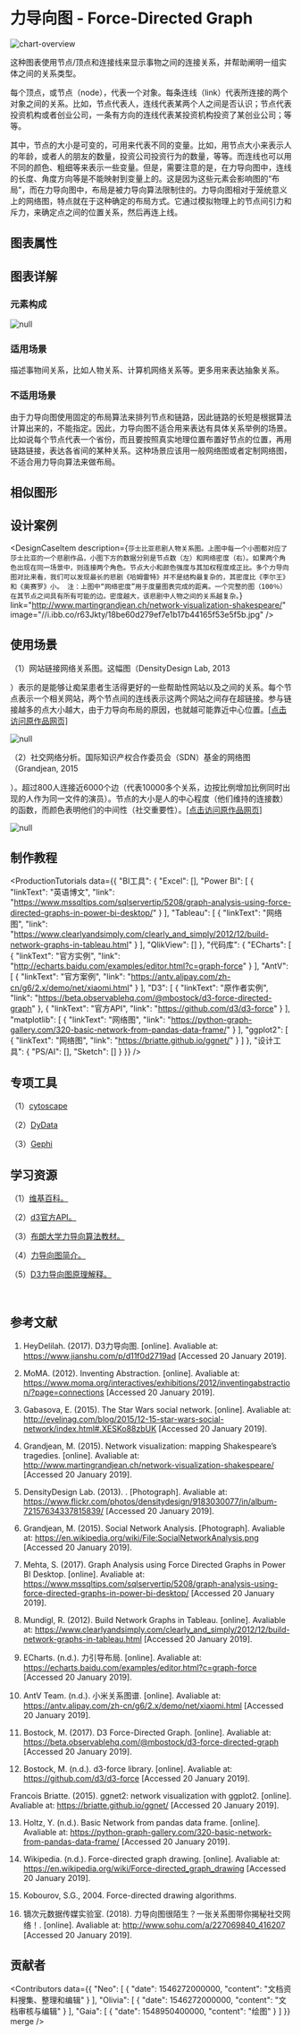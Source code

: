 
# 力导向图 - Force-Directed Graph


<section id="overview-graph-detail-content">

![chart-overview](//i.ibb.co/pwZxYFJ/2b63d7c5f6fadc551ff5e7547b39a7b6.png)

这种图表使用节点/顶点和连接线来显示事物之间的连接关系，并帮助阐明一组实体之间的关系类型。

每个顶点，或节点（node），代表一个对象。每条连线（link）代表所连接的两个对象之间的关系。比如，节点代表人，连线代表某两个人之间是否认识；节点代表投资机构或者创业公司，一条有方向的连线代表某投资机构投资了某创业公司；等等。

其中，节点的大小是可变的，可用来代表不同的变量。比如，用节点大小来表示人的年龄，或者人的朋友的数量，投资公司投资行为的数量，等等。而连线也可以用不同的颜色、粗细等来表示一些变量。但是，需要注意的是，在力导向图中，连线的长度、角度方向等是不能映射到变量上的。这是因为这些元素会影响图的“布局”，而在力导向图中，布局是被力导向算法限制住的。力导向图相对于笼统意义上的网络图，特点就在于这种确定的布局方式。它通过模拟物理上的节点间引力和斥力，来确定点之间的位置关系，然后再连上线。



</section>

## 图表属性

<!-- 自动识别，勿修改 -->
<section id="chart-property-graph-detail">

  <ChartProps />

</section>

## 图表详解

### 元素构成

<section id="chart-detail-graph-detail-content">

![null](//i.ibb.co/QNm716C/1549201754059-e24674c2-afc0-4237-8703-ef7786543ec0.jpg)



</section>

### 适用场景

<section id="appropriate-scene-graph-detail">

描述事物间关系，比如人物关系、计算机网络关系等。更多用来表达抽象关系。



</section>

### 不适用场景

<section id="unappropriate-scene-graph-detail">

由于力导向图使用固定的布局算法来排列节点和链路，因此链路的长短是根据算法计算出来的，不能指定。因此，力导向图不适合用来表达有具体关系举例的场景。比如说每个节点代表一个省份，而且要按照真实地理位置布置好节点的位置，再用链路链接，表达各省间的某种关系。这种场景应该用一般网络图或者定制网络图，不适合用力导向算法来做布局。



</section>

## 相似图形

<!-- 自动识别，勿修改 -->
<div id="resemble-chart-graph-detail"></div>

<SimilarCharts/>

## 设计案例

<div id="design-case-graph-detail"></div>

<DesignCaseContainer>
  
<DesignCaseItem
    description="纽约现代艺术馆（MoMA）根据抽象派大师们之间的熟识关系，制作了上面的力导布局图。每个节点代表一个抽象派艺术家，连线表示两个艺术家互相认识。人脉最广的艺术家，也就是连接最多的节点。可以从这个关系网中看出比较有影响力的艺术家，也可以看到艺术家之间联系比较紧密的小圈子。点击节点“Pablo Picasso”，还可以进一步查看著名艺术家毕加索的关系网络。"
    link="http://www.moma.org/interactives/exhibitions/2012/inventingabstraction/?page=connections"
    image="//i.ibb.co/rtB5SBV/66832100f032d66def1cacfd8999697e.jpg"
/>
            
<DesignCaseItem
    description={`莎士比亚悲剧人物关系图。上图中每一个小图都对应了莎士比亚的一个悲剧作品，小图下方的数据分别是节点数（左）和网络密度（右）。如果两个角色出现在同一场景中，则连接两个角色。节点大小和颜色强度与其加权程度成正比。多个力导向图对比来看，我们可以发现最长的悲剧《哈姆雷特》并不是结构最复杂的，其密度比《李尔王》和《奥赛罗》小。
注：上图中“网络密度”用于度量图表完成的距离。一个完整的图（100％）在其节点之间具有所有可能的边。密度越大，该悲剧中人物之间的关系越复杂。`}
    link="http://www.martingrandjean.ch/network-visualization-shakespeare/"
    image="//i.ibb.co/r63Jkty/18be60d279ef7e1b17b44165f53e5f5b.jpg"
/>
            
<DesignCaseItem
    description="星球大战人物关系图。"
    link="http://evelinag.com/blog/2015/12-15-star-wars-social-network/index.html#.VpG4fZVq1t5"
    image="//i.ibb.co/BN77JsC/fca02f97a29a269b8598b82d38bf30e0.jpg"
/>
            
</DesignCaseContainer>

## 使用场景

<div id="usage-scene-graph-detail-content"></div>

（1）网站链接网络关系图。这幅图（DensityDesign Lab, 2013

）表示的是能够让痴呆患者生活得更好的一些帮助性网站以及之间的关系。每个节点表示一个相关网站，两个节点间的连线表示这两个网站之间存在超链接。参与链接越多的点大小越大，由于力导向布局的原因，也就越可能靠近中心位置。[[点击访问原作品网页]](<https://www.flickr.com/photos/densitydesign/9183030077/in/album-72157634337815839/>)

![null](//i.ibb.co/mDG70Km/1545570713877-6fe362f3-55ad-48dc-8bb7-d44aa8fb070f.jpg)

（2）社交网络分析。国际知识产权合作委员会（SDN）基金的网络图（Grandjean, 2015

）。超过800人连接近6000个边（代表10000多个关系，边按比例增加比例同时出现的人作为同一文件的演员）。节点的大小是人的中心程度（他们维持的连接数）的函数，而颜色表明他们的中间性（社交重要性）。[[点击访问原作品网页]](<https://en.wikipedia.org/wiki/File:SocialNetworkAnalysis.png>)

![null](<//i.loli.net/2021/11/02/4p6zx7KyW8NqrRD.png?x-oss-process=image/resize,w_1494>)



## 制作教程

<!-- 制作教程大类有：BI 工具 / 代码库 / 设计软件，请依次按照顺序填写 -->

<div id="production-tutorial-graph-detail"></div>

<ProductionTutorials
  data={{
  "BI工具": {
    "Excel": [],
    "Power BI": [
      {
        "linkText": "英语博文",
        "link": "https://www.mssqltips.com/sqlservertip/5208/graph-analysis-using-force-directed-graphs-in-power-bi-desktop/"
      }
    ],
    "Tableau": [
      {
        "linkText": "网络图",
        "link": "https://www.clearlyandsimply.com/clearly_and_simply/2012/12/build-network-graphs-in-tableau.html"
      }
    ],
    "QlikView": []
  },
  "代码库": {
    "ECharts": [
      {
        "linkText": "官方实例",
        "link": "http://echarts.baidu.com/examples/editor.html?c=graph-force"
      }
    ],
    "AntV": [
      {
        "linkText": "官方案例",
        "link": "https://antv.alipay.com/zh-cn/g6/2.x/demo/net/xiaomi.html"
      }
    ],
    "D3": [
      {
        "linkText": "原作者实例",
        "link": "https://beta.observablehq.com/@mbostock/d3-force-directed-graph"
      },
      {
        "linkText": "官方API",
        "link": "https://github.com/d3/d3-force"
      }
    ],
    "matplotlib": [
      {
        "linkText": "网络图",
        "link": "https://python-graph-gallery.com/320-basic-network-from-pandas-data-frame/"
      }
    ],
    "ggplot2": [
      {
        "linkText": "网络图",
        "link": "https://briatte.github.io/ggnet/"
      }
    ]
  },
  "设计工具": {
    "PS/AI": [],
    "Sketch": []
  }
}}
/>


## 专项工具

<div id="specialty-tool-graph-detail"></div>

（1）[cytoscape](<https://cytoscape.org/>)

（2）[DyData](<https://dydata.io/chartView/tpl/4612096174443311109>)

（3）[Gephi](<https://gephi.org/>)



## 学习资源

<div id="learning-resource-graph-detail"></div>

（1）[维基百科。](<https://en.wikipedia.org/wiki/Force-directed_graph_drawing>)

（2）[d3官方API。](<https://github.com/d3/d3-force>)

（3）[布朗大学力导向算法教材。](<http://cs.brown.edu/people/rtamassi/gdhandbook/chapters/force-directed.pdf>)

（4）[力导向图简介。](<http://www.sohu.com/a/227069840_416207>)

（5）[D3力导向图原理解释。](<https://www.jianshu.com/p/d11f0d2719ad>)

<br />



## 参考文献

<div id="reference-graph-detail"></div>

<Reference>
  
1. HeyDelilah. (2017). D3力导向图. [online]. Avaliable at: https://www.jianshu.com/p/d11f0d2719ad [Accessed 20 January 2019].

2. MoMA. (2012). Inventing Abstraction. [online]. Avaliable at: https://www.moma.org/interactives/exhibitions/2012/inventingabstraction/?page=connections [Accessed 20 January 2019].

3. Gabasova, E. (2015). The Star Wars social network. [online]. Avaliable at: http://evelinag.com/blog/2015/12-15-star-wars-social-network/index.html#.XESKo88zbUK [Accessed 20 January 2019].

4. Grandjean, M. (2015). Network visualization: mapping Shakespeare’s tragedies. [online]. Avaliable at: http://www.martingrandjean.ch/network-visualization-shakespeare/ [Accessed 20 January 2019].

5. DensityDesign Lab. (2013). . [Photograph]. Avaliable at: https://www.flickr.com/photos/densitydesign/9183030077/in/album-72157634337815839/ [Accessed 20 January 2019].

6. Grandjean, M. (2015). Social Network Analysis. [Photograph]. Avaliable at: https://en.wikipedia.org/wiki/File:SocialNetworkAnalysis.png [Accessed 20 January 2019].

7. Mehta, S. (2017). Graph Analysis using Force Directed Graphs in Power BI Desktop. [online]. Avaliable at: https://www.mssqltips.com/sqlservertip/5208/graph-analysis-using-force-directed-graphs-in-power-bi-desktop/ [Accessed 20 January 2019].

8. Mundigl, R. (2012). Build Network Graphs in Tableau. [online]. Avaliable at: https://www.clearlyandsimply.com/clearly_and_simply/2012/12/build-network-graphs-in-tableau.html [Accessed 20 January 2019].

9. ECharts. (n.d.). 力引导布局. [online]. Avaliable at: https://echarts.baidu.com/examples/editor.html?c=graph-force [Accessed 20 January 2019].

10. AntV Team. (n.d.). 小米关系图谱. [online]. Avaliable at: https://antv.alipay.com/zh-cn/g6/2.x/demo/net/xiaomi.html [Accessed 20 January 2019].

11. Bostock, M. (2017). D3 Force-Directed Graph. [online]. Avaliable at: https://beta.observablehq.com/@mbostock/d3-force-directed-graph [Accessed 20 January 2019].

12. Bostock, M. (n.d.). d3-force library. [online]. Avaliable at: https://github.com/d3/d3-force [Accessed 20 January 2019].

Francois Briatte. (2015). ggnet2: network visualization with ggplot2. [online]. Avaliable at: https://briatte.github.io/ggnet/ [Accessed 20 January 2019].

13. Holtz, Y. (n.d.). Basic Network from pandas data frame. [online]. Avaliable at: https://python-graph-gallery.com/320-basic-network-from-pandas-data-frame/ [Accessed 20 January 2019].

14. Wikipedia. (n.d.). Force-directed graph drawing. [online]. Avaliable at: https://en.wikipedia.org/wiki/Force-directed_graph_drawing [Accessed 20 January 2019].

15. Kobourov, S.G., 2004. Force-directed drawing algorithms.

16. 镝次元数据传媒实验室. (2018). 力导向图很陌生？一张关系图带你揭秘社交网络！. [online]. Avaliable at: http://www.sohu.com/a/227069840_416207 [Accessed 20 January 2019].

</Reference>

## 贡献者

<div id="contributor-graph-detail"></div>

<!-- 默认读取github commit记录，非commit可以在data中可以自定义 -->

<Contributors
  data={{
  "Neo": [
    {
      "date": 1546272000000,
      "content": "文档资料搜集、整理和编辑"
    }
  ],
  "Olivia": [
    {
      "date": 1546272000000,
      "content": "文档审核与编辑"
    }
  ],
  "Gaia": [
    {
      "date": 1548950400000,
      "content": "绘图"
    }
  ]
}}
  merge
/>
